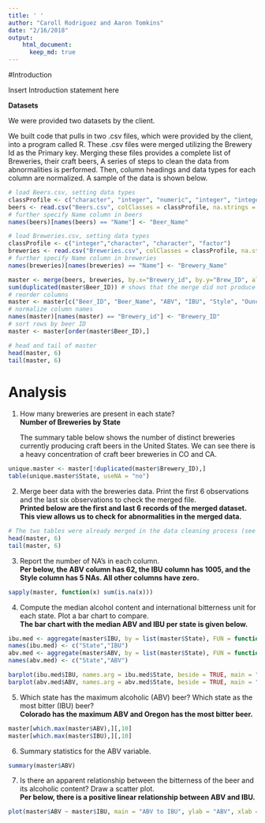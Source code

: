```yaml
---
title: ' '
author: "Caroll Rodriguez and Aaron Tomkins"
date: "2/16/2018"
output: 
    html_document:
      keep_md: true
---
```

#Introduction
<p>Insert Introduction statement here</p>

<b>Datasets</b>
<p>
We were provided two datasets by the client.

<p>We built code that pulls in two .csv files, which were provided by the client, into a program called R. These .csv files were merged utilizing the Brewery Id as the Primary key. Merging these files provides a complete list of Breweries, their craft beers, A series of steps to clean the data from abnormalities is performed. Then, column headings and data types for each column are normalized. A sample of the data is shown below.</p>

```r
# load Beers.csv, setting data types
classProfile <- c("character", "integer", "numeric", "integer", "integer", "factor", "numeric")
beers <- read.csv("Beers.csv", colClasses = classProfile, na.strings = "", strip.white = TRUE)
# further specify Name column in beers
names(beers)[names(beers) == "Name"] <- "Beer_Name"

# load Breweries.csv, setting data types
classProfile <- c("integer","character", "character", "factor")
breweries <- read.csv("Breweries.csv", colClasses = classProfile, na.strings = "", strip.white = TRUE)
# further specify Name column in breweries
names(breweries)[names(breweries) == "Name"] <- "Brewery_Name"

master <- merge(beers, breweries, by.x="Brewery_id", by.y="Brew_ID", all=TRUE)
sum(duplicated(master$Beer_ID)) # shows that the merge did not produce duplicates
# reorder columns
master <- master[c("Beer_ID", "Beer_Name", "ABV", "IBU", "Style", "Ounces", "Brewery_id", "Brewery_Name", "City", "State" )]
# normalize column names
names(master)[names(master) == "Brewery_id"] <- "Brewery_ID"
# sort rows by beer ID
master <- master[order(master$Beer_ID),]

# head and tail of master
head(master, 6)
tail(master, 6)
```

# Analysis

1. How many breweries are present in each state?
<br /><b>Number of Breweries by State</b>
<p>The summary table below shows the number of distinct breweries currently producing craft beers in the United States. We can see there is a heavy concentration of craft beer breweries in CO and CA.</p>
```r
unique.master <- master[!duplicated(master$Brewery_ID),]
table(unique.master$State, useNA = "no")
```

2. Merge beer data with the breweries data. Print the first 6 observations and the last six observations to check the merged file.
<br /><b>Printed below are the first and last 6 records of the merged dataset. This view allows us to check for abnormalities in the merged data.</b>
```r
# The two tables were already merged in the data cleaning process (see first section above).
head(master, 6)
tail(master, 6)
```

3. Report the number of NA's in each column.
<br /><b>Per below, the ABV column has 62, the IBU column has 1005, and the Style column has 5 NAs. All other columns have zero.</b>
```r
sapply(master, function(x) sum(is.na(x)))

```

4. Compute the median alcohol content and international bitterness unit for each state. Plot a bar chart to compare.
<br /><b>The bar chart with the median ABV and IBU per state is given below.</b>
```r
ibu.med <- aggregate(master$IBU, by = list(master$State), FUN = function(x) median(x, na.rm = TRUE))
names(ibu.med) <- c("State","IBU")
abv.med <- aggregate(master$ABV, by = list(master$State), FUN = function(x) median(x, na.rm = TRUE))
names(abv.med) <- c("State","ABV")

barplot(ibu.med$IBU, names.arg = ibu.med$State, beside = TRUE, main = "Median IBU by State", xlab = "State", ylab = "Median IBU", col = "Blue")
barplot(abv.med$ABV, names.arg = abv.med$State, beside = TRUE, main = "Median ABV by State", xlab = "State", ylab = "Median ABV", col = "Blue")
```

5. Which state has the maximum alcoholic (ABV) beer? Which state as the most bitter (IBU) beer?
<br /><b>Colorado has the maximum ABV and Oregon has the most bitter beer.</b>
```r
master[which.max(master$ABV),][,10]
master[which.max(master$IBU),][,10]
```

6. Summary statistics for the ABV variable.
```r
summary(master$ABV)
```

7. Is there an apparent relationship between the bitterness of the beer and its alcoholic content? Draw a scatter plot.
<br /><b>Per below, there is a positive linear relationship between ABV and IBU.</b>
```r
plot(master$ABV ~ master$IBU, main = "ABV to IBU", ylab = "ABV", xlab = "IBU")
```